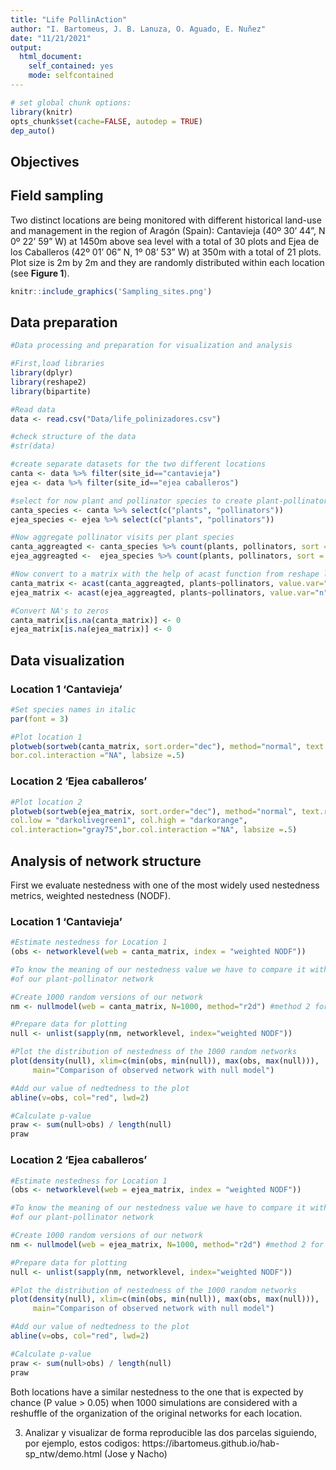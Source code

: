 ```yaml
---
title: "Life PollinAction"
author: "I. Bartomeus, J. B. Lanuza, O. Aguado, E. Nuñez"
date: "11/21/2021"
output:
  html_document:
    self_contained: yes
    mode: selfcontained
---
```


```r
# set global chunk options: 
library(knitr)
opts_chunk$set(cache=FALSE, autodep = TRUE)
dep_auto()
```

## Objectives

## Field sampling

Two distinct locations are being monitored with different historical land-use and management in the region of Aragón (Spain): Cantavieja (40º 30' 44", N 0º 22' 59" W) at 1450m above sea level with a total of 30 plots and Ejea de los Caballeros (42º 01' 06" N, 1º 08' 53" W) at 350m with a total of 21 plots. Plot size is 2m by 2m and they are randomly distributed within each location (see **Figure 1**). 


```r

knitr::include_graphics('Sampling_sites.png')

```


## Data preparation

```r

#Data processing and preparation for visualization and analysis

#First,load libraries
library(dplyr)
library(reshape2)
library(bipartite)

#Read data
data <- read.csv("Data/life_polinizadores.csv")

#check structure of the data
#str(data)

#create separate datasets for the two different locations
canta <- data %>% filter(site_id=="cantavieja")
ejea <- data %>% filter(site_id=="ejea caballeros")

#select for now plant and pollinator species to create plant-pollinator networks from transects
canta_species <- canta %>% select(c("plants", "pollinators"))
ejea_species <- ejea %>% select(c("plants", "pollinators"))

#Now aggregate pollinator visits per plant species
canta_aggreagted <- canta_species %>% count(plants, pollinators, sort = TRUE)
ejea_aggreagted <-  ejea_species %>% count(plants, pollinators, sort = TRUE)

#Now convert to a matrix with the help of acast function from reshape library
canta_matrix <- acast(canta_aggreagted, plants~pollinators, value.var="n")
ejea_matrix <- acast(ejea_aggreagted, plants~pollinators, value.var="n")

#Convert NA's to zeros
canta_matrix[is.na(canta_matrix)] <- 0
ejea_matrix[is.na(ejea_matrix)] <- 0
```

## Data visualization

### Location 1 'Cantavieja'

```r

#Set species names in italic
par(font = 3)

#Plot location 1
plotweb(sortweb(canta_matrix, sort.order="dec"), method="normal", text.rot=90, col.low = "darkolivegreen1", col.high = "darkorange",col.interaction="gray75",
bor.col.interaction ="NA", labsize =.5)

```

### Location 2 'Ejea caballeros'


```r
#Plot location 2
plotweb(sortweb(ejea_matrix, sort.order="dec"), method="normal", text.rot=90, 
col.low = "darkolivegreen1", col.high = "darkorange",
col.interaction="gray75",bor.col.interaction ="NA", labsize =.5)

```


## Analysis of network structure

First we evaluate nestedness with one of the most widely used nestedness metrics, weighted nestedness (NODF).

### Location 1 'Cantavieja'

```r
#Estimate nestedness for Location 1
(obs <- networklevel(web = canta_matrix, index = "weighted NODF"))

#To know the meaning of our nestedness value we have to compare it with a randomized version
#of our plant-pollinator network

#Create 1000 random versions of our network
nm <- nullmodel(web = canta_matrix, N=1000, method="r2d") #method 2 for quantitative networks

#Prepare data for plotting
null <- unlist(sapply(nm, networklevel, index="weighted NODF")) 

#Plot the distribution of nestedness of the 1000 random networks
plot(density(null), xlim=c(min(obs, min(null)), max(obs, max(null))), 
     main="Comparison of observed network with null model")

#Add our value of nedtedness to the plot
abline(v=obs, col="red", lwd=2)  

#Calculate p-value
praw <- sum(null>obs) / length(null)
praw
```

### Location 2 'Ejea caballeros'

```r
#Estimate nestedness for Location 1
(obs <- networklevel(web = ejea_matrix, index = "weighted NODF"))

#To know the meaning of our nestedness value we have to compare it with a randomized version
#of our plant-pollinator network

#Create 1000 random versions of our network
nm <- nullmodel(web = ejea_matrix, N=1000, method="r2d") #method 2 for quantitative networks

#Prepare data for plotting
null <- unlist(sapply(nm, networklevel, index="weighted NODF")) 

#Plot the distribution of nestedness of the 1000 random networks
plot(density(null), xlim=c(min(obs, min(null)), max(obs, max(null))), 
     main="Comparison of observed network with null model")

#Add our value of nedtedness to the plot
abline(v=obs, col="red", lwd=2)  

#Calculate p-value
praw <- sum(null>obs) / length(null)
praw
```

Both locations have a similar nestedness to the one that is expected by chance (P value > 0.05) when 1000 simulations are considered with a reshuffle of the organization of the original networks for each location.

3) Analizar y visualizar de forma reproducible las dos parcelas siguiendo, por ejemplo, estos codigos: https://ibartomeus.github.io/hab-sp_ntw/demo.html (Jose y Nacho)



